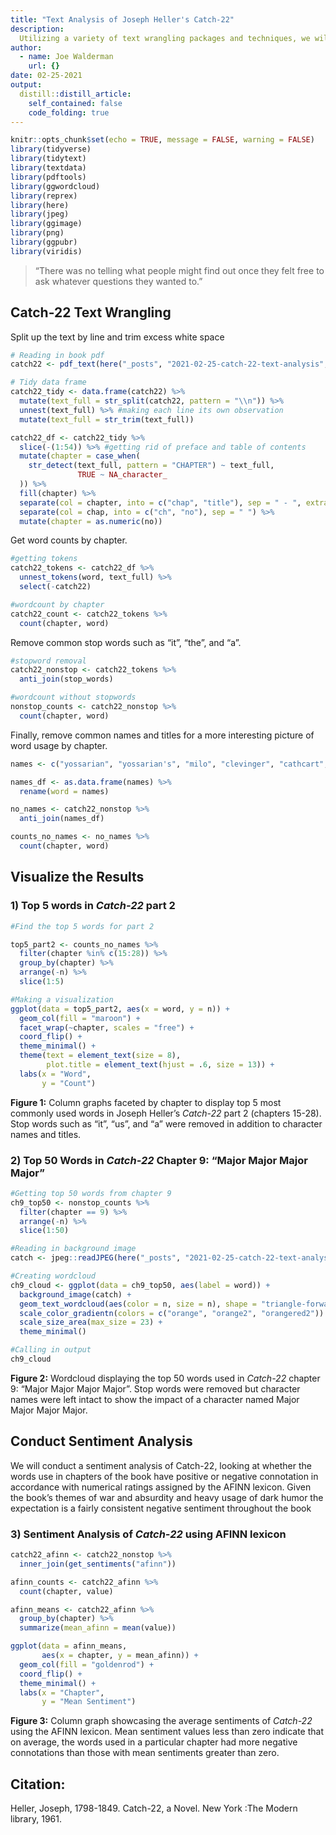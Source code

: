 ```yaml
---
title: "Text Analysis of Joseph Heller's Catch-22"
description:
  Utilizing a variety of text wrangling packages and techniques, we will analyze word usage frequency and sentiments from Joseph Heller's *Catch-22*.
author:
  - name: Joe Walderman
    url: {}
date: 02-25-2021
output:
  distill::distill_article:
    self_contained: false
    code_folding: true
---
```

```r
knitr::opts_chunk$set(echo = TRUE, message = FALSE, warning = FALSE)
library(tidyverse)
library(tidytext)
library(textdata)
library(pdftools)
library(ggwordcloud)
library(reprex)
library(here)
library(jpeg)
library(ggimage)
library(png)
library(ggpubr)
library(viridis)
```

>"There was no telling what people might find out once they felt free to ask whatever questions they wanted to."

## Catch-22 Text Wrangling

Split up the text by line and trim excess white space

```r
# Reading in book pdf
catch22 <- pdf_text(here("_posts", "2021-02-25-catch-22-text-analysis", "data", "Catch-22.pdf"))

# Tidy data frame
catch22_tidy <- data.frame(catch22) %>% 
  mutate(text_full = str_split(catch22, pattern = "\\n")) %>% 
  unnest(text_full) %>% #making each line its own observation
  mutate(text_full = str_trim(text_full))

catch22_df <- catch22_tidy %>% 
  slice(-(1:54)) %>% #getting rid of preface and table of contents
  mutate(chapter = case_when(
    str_detect(text_full, pattern = "CHAPTER") ~ text_full,
               TRUE ~ NA_character_
  )) %>% 
  fill(chapter) %>% 
  separate(col = chapter, into = c("chap", "title"), sep = " - ", extra = "merge") %>% 
  separate(col = chap, into = c("ch", "no"), sep = " ") %>% 
  mutate(chapter = as.numeric(no))
```

Get word counts by chapter.

```r
#getting tokens
catch22_tokens <- catch22_df %>% 
  unnest_tokens(word, text_full) %>% 
  select(-catch22)

#wordcount by chapter
catch22_count <- catch22_tokens %>% 
  count(chapter, word)
```

Remove common stop words such as "it", "the", and "a".

```r
#stopword removal
catch22_nonstop <- catch22_tokens %>% 
  anti_join(stop_words)

#wordcount without stopwords
nonstop_counts <- catch22_nonstop %>% 
  count(chapter, word)
```

Finally, remove common names and titles for a more interesting picture of word usage by chapter.

```r
names <- c("yossarian", "yossarian's", "milo", "clevinger", "cathcart", "lieutenant", "captain", "colonel", "daneeka", "joe", "havermeyer", "cargill", "aarfy", "dreedle", "whitcomb", "danby", "scheisskopf", "nately", "orr", "peckem", "dunbar", "dreedle", "havermeyer", "mcwatt", "scheisskopf's", "corporal", "milo's", "korn", "korn's", "ferredge", "cramer", "cramer's", "ewing", "ewing's", "duckett", "pazzo", "snowden", "giuseppe", "sanderson", "moodus", "irving's", "dobbs", "sergeant", "coverley", "cathcart's", "aarfy's", "oran", "sampson", "fortiori", "wes", "danby's", "dreedle's", "whitcomb's", "colonel's", "appleby", "major", "lieutenant's", "nately's", "chaplain", "chaplain's", "washington", "metcalf", "metcalf's", "halfoat", "halfoat's")

names_df <- as.data.frame(names) %>% 
  rename(word = names)

no_names <- catch22_nonstop %>% 
  anti_join(names_df)

counts_no_names <- no_names %>% 
  count(chapter, word)
```

## Visualize the Results

### 1) Top 5 words in *Catch-22* part 2

```r
#Find the top 5 words for part 2

top5_part2 <- counts_no_names %>% 
  filter(chapter %in% c(15:28)) %>% 
  group_by(chapter) %>% 
  arrange(-n) %>% 
  slice(1:5)

#Making a visualization
ggplot(data = top5_part2, aes(x = word, y = n)) +
  geom_col(fill = "maroon") +
  facet_wrap(~chapter, scales = "free") +
  coord_flip() +
  theme_minimal() +
  theme(text = element_text(size = 8),
        plot.title = element_text(hjust = .6, size = 13)) +
  labs(x = "Word",
       y = "Count")
```

**Figure 1:** Column graphs faceted by chapter to display top 5 most commonly used words in Joseph Heller's *Catch-22* part 2 (chapters 15-28). Stop words such as "it", "us", and "a" were removed in addition to character names and titles. 

### 2) Top 50 Words in *Catch-22* Chapter 9: "Major Major Major Major"

```r
#Getting top 50 words from chapter 9
ch9_top50 <- nonstop_counts %>% 
  filter(chapter == 9) %>% 
  arrange(-n) %>% 
  slice(1:50)

#Reading in background image
catch <- jpeg::readJPEG(here("_posts", "2021-02-25-catch-22-text-analysis", "data", "catch-221.jpg"))

#Creating wordcloud
ch9_cloud <- ggplot(data = ch9_top50, aes(label = word)) +
  background_image(catch) +
  geom_text_wordcloud(aes(color = n, size = n), shape = "triangle-forward") +
  scale_color_gradientn(colors = c("orange", "orange2", "orangered2"))  +
  scale_size_area(max_size = 23) +
  theme_minimal()

#Calling in output
ch9_cloud
```

**Figure 2:** Wordcloud displaying the top 50 words used in *Catch-22* chapter 9: "Major Major Major Major". Stop words were removed but character names were left intact to show the impact of a character named Major Major Major Major.

## Conduct Sentiment Analysis

We will conduct a sentiment analysis of Catch-22, looking at whether the words use in chapters of the book have positive or negative connotation in accordance with numerical ratings assigned by the AFINN lexicon. Given the book's themes of war and absurdity and heavy usage of dark humor the expectation is a fairly consistent negative sentiment throughout the book

### 3) Sentiment Analysis of *Catch-22* using AFINN lexicon

```r
catch22_afinn <- catch22_nonstop %>% 
  inner_join(get_sentiments("afinn"))

afinn_counts <- catch22_afinn %>% 
  count(chapter, value)

afinn_means <- catch22_afinn %>% 
  group_by(chapter) %>% 
  summarize(mean_afinn = mean(value))

ggplot(data = afinn_means,
       aes(x = chapter, y = mean_afinn)) +
  geom_col(fill = "goldenrod") +
  coord_flip() +
  theme_minimal() +
  labs(x = "Chapter",
       y = "Mean Sentiment")
```

**Figure 3:** Column graph showcasing the average sentiments of *Catch-22* using the AFINN lexicon. Mean sentiment values less than zero indicate that on average, the words used in a particular chapter had more negative connotations than those with mean sentiments greater than zero. 

## Citation:
Heller, Joseph, 1798-1849. Catch-22, a Novel. New York :The Modern library, 1961.



